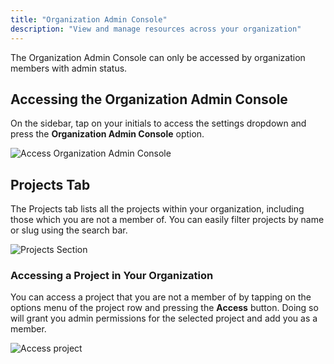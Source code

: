 ```yaml
---
title: "Organization Admin Console"
description: "View and manage resources across your organization"
---
```


<Note>
    The Organization Admin Console can only be accessed by organization members with admin status.
</Note>


## Accessing the Organization Admin Console

On the sidebar, tap on your initials to access the settings dropdown and press the **Organization Admin Console** option.

![Access Organization Admin Console](/images/platform/admin-panels/access-org-admin-console.png)

## Projects Tab

The Projects tab lists all the projects within your organization, including those which you are not a member of. You can easily filter projects by name or slug using the search bar.

![Projects Section](/images/platform/admin-panels/org-admin-console-projects.png)


### Accessing a Project in Your Organization

You can access a project that you are not a member of by tapping on the options menu of the project row and pressing the **Access** button.
Doing so will grant you admin permissions for the selected project and add you as a member.

![Access project](/images/platform/admin-panels/org-admin-console-access.png)


